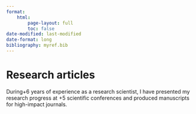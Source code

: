 ```yaml
---
format: 
    html:
        page-layout: full
        toc: false
date-modified: last-modified
date-format: long
bibliography: myref.bib
---
```


# Research articles

During+6 years of experience as a research scientist, I have presented my research progress at +5 scientific conferences and produced manuscripts for high-impact journals.
